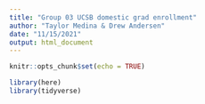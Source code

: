 ```yaml
---
title: "Group 03 UCSB domestic grad enrollment"
author: "Taylor Medina & Drew Andersen"
date: "11/15/2021"
output: html_document
---
```


```r
knitr::opts_chunk$set(echo = TRUE)

library(here)
library(tidyverse)
```


